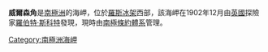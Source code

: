 {{unreferenced|time=2013-10-27T04:51:37+00:00}}
{{Coord|82|14|S|163|47|E|source:GNIS|display=title}}

'''威爾森角'''是[[南極洲|南極洲]]的海岬，位於[[羅斯冰架|羅斯冰架]]西部，該海岬在1902年12月由[[英國|英國]]探險家[[羅伯特·斯科特|羅伯特·斯科特]]發現，現時由[[南極條約體系|南極條約體系]]管理。

{{DEFAULTSORT:Cape Wilson}}
[[Category:南極洲海岬|Category:南極洲海岬]]


{{ShackletonCoast-geo-stub}}